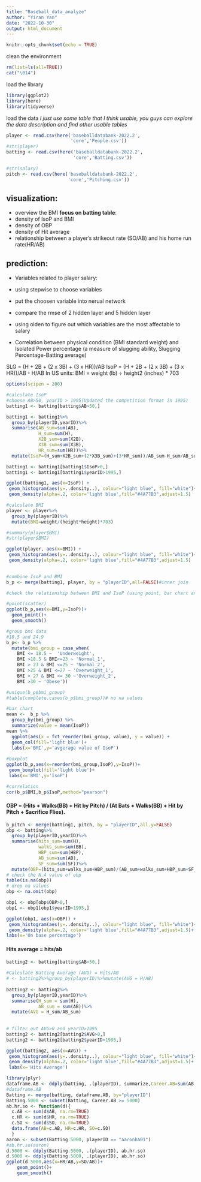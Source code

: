 ---
title: "Baseball_data_analyze"
author: "Yiran Yan"
date: "2022-10-30"
output: html_document
---

```{r setup, include=FALSE}
knitr::opts_chunk$set(echo = TRUE)
```

clean the environment
```{r}
rm(list=ls(all=TRUE))
cat("\014")
```

load the library
```{r}
library(ggplot2)
library(here)
library(tidyverse)
```

load the data
*I just use some table that I think usable, you guys can explore the data description and find other usable tables*
```{r}
player <- read.csv(here('baseballdatabank-2022.2',
                        'core','People.csv'))
#str(player)
batting <- read.csv(here('baseballdatabank-2022.2',
                         'core','Batting.csv'))

#str(salary)
pitch <- read.csv(here('baseballdatabank-2022.2',
                       'core','Pitching.csv'))

```


## visualization:
* overview the BMI
**focus on batting table**:
* density of IsoP and BMI
* density of OBP
* density of Hit average
* relationship between a player’s strikeout rate (SO/AB) and his home run rate(HR/AB)

## prediction:
* Variables related to player salary:
* using stepwise to choose variables
* put the choosen variable into nerual network
* compare the rmse of 2 hidden layer and 5 hidden layer
* using olden to figure out which variables are the most affectable to salary



* Correlation between physical condition (BMI standard weight) and  Isolated Power percentage (a measure of slugging ability, Slugging Percentage-Batting average)

SLG = (H + 2B + (2 x 3B) + (3 x HR))/AB
IsoP = (H + 2B + (2 x 3B) + (3 x HR))/AB - H/AB
In US units: BMI = weight (lb) ÷ height2 (inches) * 703

```{r}
options(scipen = 200)

#calculate IsoP
#choose AB>50, yearID > 1995(Updated the competition format in 1995)
batting1 <- batting[batting$AB>50,]

batting1 <- batting1%>%
  group_by(playerID,yearID)%>%
  summarise(AB_sum=sum(AB),
            H_sum=sum(H),
            X2B_sum=sum(X2B),
            X3B_sum=sum(X3B),
            HR_sum=sum(HR))%>%
  mutate(IsoP=(H_sum+X2B_sum+(2*X3B_sum)+(3*HR_sum))/AB_sum-H_sum/AB_sum)

batting1 <- batting1[batting1$IsoP>0,]
batting1 <- batting1[batting1$yearID>1995,]

ggplot(batting1, aes(x=IsoP)) + 
 geom_histogram(aes(y=..density..), colour="light blue", fill="white")+
 geom_density(alpha=.2, color='light blue',fill="#4A77B3",adjust=1.5)

#calculate BMI
player <- player%>%
  group_by(playerID)%>%
  mutate(BMI=weight/(height*height)*703)

#summary(player$BMI)
#str(player$BMI)

ggplot(player, aes(x=BMI)) + 
 geom_histogram(aes(y=..density..), colour="light blue", fill="white")+
 geom_density(alpha=.2, color='light blue',fill="#4A77B3",adjust=1.5)
 
```


```{r}
#combine IsoP and BMI
b_p <- merge(batting1, player, by = "playerID",all=FALSE)#inner join

#check the relationship between BMI and IsoP (using point, bar chart and boxplot)

#point(scatter)
ggplot(b_p,aes(x=BMI,y=IsoP))+
  geom_point()+
  geom_smooth()

#group bmi data
#18.5 and 24.9
b_p<- b_p %>%
  mutate(bmi_group = case_when(
    BMI <= 18.5 ~  'Underweight',
    BMI >18.5 & BMI<=23 ~ 'Normal_1',
    BMI > 23 & BMI <=25 ~ 'Normal_2',
    BMI >25 & BMI <=27 ~ 'Overweight_1',
    BMI > 27 & BMI <= 30 ~'Overweight_2',
    BMI >30 ~ 'Obese'))

#unique(b_p$bmi_group)
#table(complete.cases(b_p$bmi_group))# no na values

#bar chart
mean <-  b_p %>%
  group_by(bmi_group) %>%
  summarize(value = mean(IsoP))
mean %>%
  ggplot(aes(x = fct_reorder(bmi_group, value), y = value)) +
  geom_col(fill='light blue')+
  labs(x='BMI',y='avgerage value of IsoP')
  
#boxplot
ggplot(b_p,aes(x=reorder(bmi_group,IsoP),y=IsoP))+
 geom_boxplot(fill='light blue')+
 labs(x='BMI',y='IsoP')

#correlation
cor(b_p$BMI,b_p$IsoP,method="pearson")
```



#### OBP = (Hits + Walks(BB) + Hit by Pitch) / (At Bats + Walks(BB) + Hit by Pitch + Sacrifice Flies).

```{r}
b_pitch <- merge(batting1, pitch, by = "playerID",all.y=FALSE)
obp <- batting%>%
  group_by(playerID,yearID)%>%
  summarise(hits_sum=sum(H),
            walks_sum=sum(BB),
            HBP_sum=sum(HBP),
            AB_sum=sum(AB),
            SF_sum=sum(SF))%>%
  mutate(OBP=(hits_sum+walks_sum+HBP_sum)/(AB_sum+walks_sum+HBP_sum+SF_sum))
# check the N.A value of obp
table(is.na(obp))
# drop na values
obp <- na.omit(obp)

obp1 <- obp[obp$OBP>0,]
obp1 <- obp1[obp1$yearID>1995,]

ggplot(obp1, aes(x=OBP)) + 
 geom_histogram(aes(y=..density..), colour="light blue", fill="white")+
 geom_density(alpha=.2, color='light blue',fill="#4A77B3",adjust=1.5)+
labs(x='On base percentage')

```

#### Hits average = hits/ab

```{r}
batting2 <- batting[batting$AB>50,] 
 
#Calculate Batting Average (AVG) = Hits/AB 
# <- batting2%>%group_by(playerID)%>%mutate(AVG = H/AB) 
 
batting2 <- batting2%>% 
  group_by(playerID,yearID)%>% 
  summarise(H_sum = sum(H), 
            AB_sum = sum(AB))%>% 
  mutate(AVG = H_sum/AB_sum) 
 
   
# filter out AVG>0 and yearID>1995 
batting2 <- batting2[batting2$AVG>0,] 
batting2 <- batting2[batting2$yearID>1995,]

ggplot(batting2, aes(x=AVG)) +  
 geom_histogram(aes(y=..density..), colour="light blue", fill="white")+ 
 geom_density(alpha=.2, color='light blue',fill="#4A77B3",adjust=1.5)+
 labs(x='Hits Average')

```



```{r}
library(plyr)
dataframe.AB <- ddply(batting, .(playerID), summarize,Career.AB=sum(AB, na.rm=TRUE))
#dataframe.AB
Batting <- merge(batting, dataframe.AB, by="playerID")
Batting.5000 <- subset(Batting, Career.AB >= 5000)
ab.hr.so <- function(d){
  c.AB <- sum(d$AB, na.rm=TRUE)
  c.HR <- sum(d$HR, na.rm=TRUE)
  c.SO <- sum(d$SO, na.rm=TRUE)
  data.frame(AB=c.AB, HR=c.HR, SO=c.SO)
  }
aaron <- subset(Batting.5000, playerID == "aaronha01")
#ab.hr.so(aaron)
d.5000 <- ddply(Batting.5000, .(playerID), ab.hr.so)
d.5000 <- ddply(Batting.5000, .(playerID), ab.hr.so)
ggplot(d.5000,aes(x=HR/AB,y=SO/AB))+
    geom_point()+
    geom_smooth()

```


```{r}
```


```{r}
```

